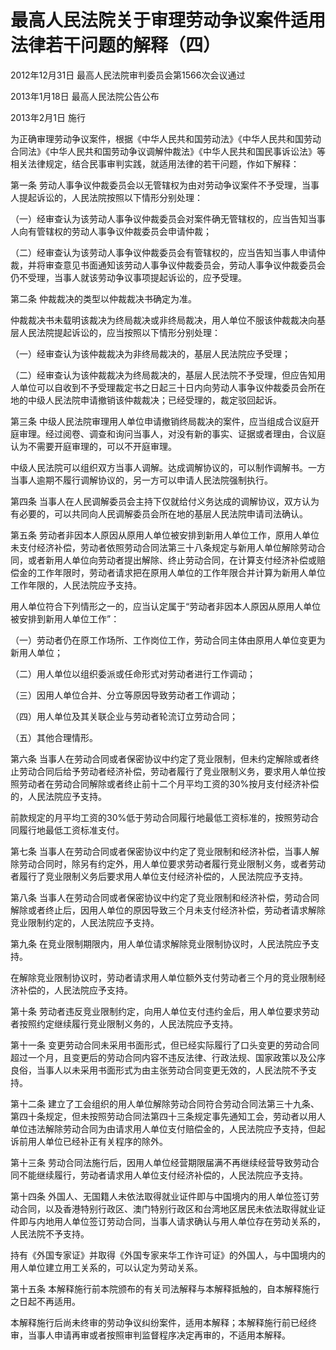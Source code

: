 # 最高人民法院关于审理劳动争议案件适用法律若干问题的解释（四）

2012年12月31日 最高人民法院审判委员会第1566次会议通过

2013年1月18日 最高人民法院公告公布

2013年2月1日 施行

  

为正确审理劳动争议案件，根据《中华人民共和国劳动法》《中华人民共和国劳动合同法》《中华人民共和国劳动争议调解仲裁法》《中华人民共和国民事诉讼法》等相关法律规定，结合民事审判实践，就适用法律的若干问题，作如下解释：

第一条 劳动人事争议仲裁委员会以无管辖权为由对劳动争议案件不予受理，当事人提起诉讼的，人民法院按照以下情形分别处理：

（一）经审查认为该劳动人事争议仲裁委员会对案件确无管辖权的，应当告知当事人向有管辖权的劳动人事争议仲裁委员会申请仲裁；

（二）经审查认为该劳动人事争议仲裁委员会有管辖权的，应当告知当事人申请仲裁，并将审查意见书面通知该劳动人事争议仲裁委员会，劳动人事争议仲裁委员会仍不受理，当事人就该劳动争议事项提起诉讼的，应予受理。

第二条 仲裁裁决的类型以仲裁裁决书确定为准。

仲裁裁决书未载明该裁决为终局裁决或非终局裁决，用人单位不服该仲裁裁决向基层人民法院提起诉讼的，应当按照以下情形分别处理：

（一）经审查认为该仲裁裁决为非终局裁决的，基层人民法院应予受理；

（二）经审查认为该仲裁裁决为终局裁决的，基层人民法院不予受理，但应告知用人单位可以自收到不予受理裁定书之日起三十日内向劳动人事争议仲裁委员会所在地的中级人民法院申请撤销该仲裁裁决；已经受理的，裁定驳回起诉。

第三条 中级人民法院审理用人单位申请撤销终局裁决的案件，应当组成合议庭开庭审理。经过阅卷、调查和询问当事人，对没有新的事实、证据或者理由，合议庭认为不需要开庭审理的，可以不开庭审理。

中级人民法院可以组织双方当事人调解。达成调解协议的，可以制作调解书。一方当事人逾期不履行调解协议的，另一方可以申请人民法院强制执行。

第四条 当事人在人民调解委员会主持下仅就给付义务达成的调解协议，双方认为有必要的，可以共同向人民调解委员会所在地的基层人民法院申请司法确认。

第五条 劳动者非因本人原因从原用人单位被安排到新用人单位工作，原用人单位未支付经济补偿，劳动者依照劳动合同法第三十八条规定与新用人单位解除劳动合同，或者新用人单位向劳动者提出解除、终止劳动合同，在计算支付经济补偿或赔偿金的工作年限时，劳动者请求把在原用人单位的工作年限合并计算为新用人单位工作年限的，人民法院应予支持。

用人单位符合下列情形之一的，应当认定属于“劳动者非因本人原因从原用人单位被安排到新用人单位工作”：

（一）劳动者仍在原工作场所、工作岗位工作，劳动合同主体由原用人单位变更为新用人单位；

（二）用人单位以组织委派或任命形式对劳动者进行工作调动；

（三）因用人单位合并、分立等原因导致劳动者工作调动；

（四）用人单位及其关联企业与劳动者轮流订立劳动合同；

（五）其他合理情形。

第六条 当事人在劳动合同或者保密协议中约定了竞业限制，但未约定解除或者终止劳动合同后给予劳动者经济补偿，劳动者履行了竞业限制义务，要求用人单位按照劳动者在劳动合同解除或者终止前十二个月平均工资的30%按月支付经济补偿的，人民法院应予支持。

前款规定的月平均工资的30%低于劳动合同履行地最低工资标准的，按照劳动合同履行地最低工资标准支付。

第七条 当事人在劳动合同或者保密协议中约定了竞业限制和经济补偿，当事人解除劳动合同时，除另有约定外，用人单位要求劳动者履行竞业限制义务，或者劳动者履行了竞业限制义务后要求用人单位支付经济补偿的，人民法院应予支持。

第八条 当事人在劳动合同或者保密协议中约定了竞业限制和经济补偿，劳动合同解除或者终止后，因用人单位的原因导致三个月未支付经济补偿，劳动者请求解除竞业限制约定的，人民法院应予支持。

第九条 在竞业限制期限内，用人单位请求解除竞业限制协议时，人民法院应予支持。

在解除竞业限制协议时，劳动者请求用人单位额外支付劳动者三个月的竞业限制经济补偿的，人民法院应予支持。

第十条 劳动者违反竞业限制约定，向用人单位支付违约金后，用人单位要求劳动者按照约定继续履行竞业限制义务的，人民法院应予支持。

第十一条 变更劳动合同未采用书面形式，但已经实际履行了口头变更的劳动合同超过一个月，且变更后的劳动合同内容不违反法律、行政法规、国家政策以及公序良俗，当事人以未采用书面形式为由主张劳动合同变更无效的，人民法院不予支持。

第十二条 建立了工会组织的用人单位解除劳动合同符合劳动合同法第三十九条、第四十条规定，但未按照劳动合同法第四十三条规定事先通知工会，劳动者以用人单位违法解除劳动合同为由请求用人单位支付赔偿金的，人民法院应予支持，但起诉前用人单位已经补正有关程序的除外。

第十三条 劳动合同法施行后，因用人单位经营期限届满不再继续经营导致劳动合同不能继续履行，劳动者请求用人单位支付经济补偿的，人民法院应予支持。

第十四条 外国人、无国籍人未依法取得就业证件即与中国境内的用人单位签订劳动合同，以及香港特别行政区、澳门特别行政区和台湾地区居民未依法取得就业证件即与内地用人单位签订劳动合同，当事人请求确认与用人单位存在劳动关系的，人民法院不予支持。

持有《外国专家证》并取得《外国专家来华工作许可证》的外国人，与中国境内的用人单位建立用工关系的，可以认定为劳动关系。

第十五条 本解释施行前本院颁布的有关司法解释与本解释抵触的，自本解释施行之日起不再适用。

本解释施行后尚未终审的劳动争议纠纷案件，适用本解释；本解释施行前已经终审，当事人申请再审或者按照审判监督程序决定再审的，不适用本解释。